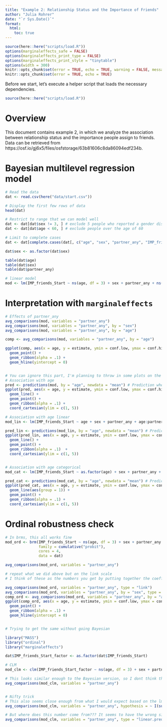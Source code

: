 ```yaml
---
title: "Example 2: Relationship Status and the Importance of Friends"
author: "Julia Rohrer"
date: "`r Sys.Date()`"
format: 
  html:
    toc: true
---
```


```r
source(here::here("scripts/load.R"))
options(marginaleffects_safe = FALSE)
options(marginaleffects_print_type = FALSE)
options(marginaleffects_print_style = "tinytable")
options(width = 300)
knitr::opts_chunk$set(error = TRUE, echo = TRUE, warning = FALSE, message = FALSE)
knitr::opts_chunk$set(error = TRUE, echo = TRUE)
```

Before we start, let's execute a helper script that loads the necessary dependencies.

```r
source(here::here("scripts/load.R"))
```

# Overview

This document contains example 2, in which we analyze the association between relationship status and the importance people assign to friends.
Data can be retrieved from https://osf.io/gj6x5/files/osfstorage/63b81606c8da86094edf234b. 

# Bayesian multilevel regression model

```r
# Read the data
dat <- read.csv(here("data/start.csv"))

# Display the first few rows of data
head(dat)

# Restrict to range that we can model well
dat <- dat[dat$sex != 3, ] # exclude 5 people who reported a gender distinct from male/female
dat <- dat[dat$age < 60, ] # exclude people over the age of 60

# Limit to complete cases
dat <- dat[complete.cases(dat[, c("age", "sex", "partner_any", "IMP_friends_Start")]),]

dat$sex <- as.factor(dat$sex)

table(dat$age)
table(dat$sex)
table(dat$partner_any)

# linear model
mod <- lm(IMP_friends_Start ~ ns(age, df = 3) + sex + partner_any + ns(age, df = 3):partner_any + sex:partner_any, data = dat)

```

# Interpretation with `marginaleffects`


```r

# Effects of partner_any
avg_comparisons(mod, variables = "partner_any")
avg_comparisons(mod, variables = "partner_any", by = "sex")
avg_comparisons(mod, variables = "partner_any", by = "age")

comp <- avg_comparisons(mod, variables = "partner_any", by = "age")

ggplot(comp, aes(x = age, y = estimate, ymin = conf.low, ymax = conf.high)) +
  geom_point() +
  geom_ribbon(alpha = .1) +
  geom_hline(yintercept = 0)


# You can ignore this part, I'm planning to throw in some plots on the association between age and the outcome
# Association with age
pred <- predictions(mod, by = "age", newdata = "mean") # Prediction when holding all variables at mean
ggplot(pred, aes(x = age, y = estimate, ymin = conf.low, ymax = conf.high)) +
  geom_line() +
  geom_point() +
  geom_ribbon(alpha = .1) +
  coord_cartesian(ylim = c(1, 5))

# Association with age linear
mod_lin <- lm(IMP_friends_Start ~ age + sex + partner_any + age:partner_any + sex:partner_any, data = dat)

pred_lin <- predictions(mod_lin, by = "age", newdata = "mean") # Prediction when holding all variables at mean
ggplot(pred_lin, aes(x = age, y = estimate, ymin = conf.low, ymax = conf.high)) +
  geom_line() +
  geom_point() +
  geom_ribbon(alpha = .1)  +
  coord_cartesian(ylim = c(1, 5))


# Association with age categorical
mod_cat <- lm(IMP_friends_Start ~ as.factor(age) + sex + partner_any + as.factor(age):partner_any + sex:partner_any, data = dat)

pred_cat <- predictions(mod_cat, by = "age", newdata = "mean") # Prediction when holding all variables at mean
ggplot(pred_cat, aes(x = age, y = estimate, ymin = conf.low, ymax = conf.high)) +
  geom_line(aes(group = 1)) +
  geom_point() +
  geom_ribbon(alpha = .1) +
  coord_cartesian(ylim = c(1, 5))


```

# Ordinal robustness check

```r
# In brms, this all works fine
mod_ord <- brm(IMP_friends_Start ~ ns(age, df = 3) + sex + partner_any + ns(age, df = 3):partner_any + sex:partner_any, 
               family = cumulative("probit"),
               cores = 4,
               data = dat)

avg_comparisons(mod_ord, variables = "partner_any")

# repeat what we did above but on the link scale
# I think of these as the numbers you get by putting together the coefficients

avg_comparisons(mod_ord, variables = "partner_any", type = "link")
avg_comparisons(mod_ord, variables = "partner_any", by = "sex", type = "link")
comp_ord <- avg_comparisons(mod_ord, variables = "partner_any", by = "age", type = "link")
ggplot(comp_ord, aes(x = age, y = estimate, ymin = conf.low, ymax = conf.high)) +
  geom_point() +
  geom_ribbon(alpha = .1) +
  geom_hline(yintercept = 0)


# Trying to get the same without going Bayesian

library("MASS")
library("ordinal")
library("marginaleffects")

dat$IMP_friends_Start_factor <- as.factor(dat$IMP_friends_Start)

# CLM
mod_clm <- clm(IMP_friends_Start_factor ~ ns(age, df = 3) + sex + partner_any + ns(age, df = 3):partner_any + sex:partner_any, data = dat)

# This looks similar enough to the Bayesian version, so I dont think the models does anything weird
avg_comparisons(mod_clm, variables = "partner_any")


# Nifty trick
# This also seems close enough from what I would expect based on the lm() above
avg_comparisons(mod_clm, variables = "partner_any", hypothesis = ~ I(sum(x * 1:5)))

# But where does this number come from??? It seems to have the wrong sign
avg_comparisons(mod_clm, variables = "partner_any", type = "linear.predictor")





``` 
